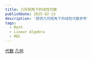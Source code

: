 ```yaml
---
title: 几何视角下的线性代数
publishDate: 2025-02-13
description: '提供几何视角下的线性代数参考'
tags:
  - Math
  - Linear Algebra
  - MOC
---
```

[代数](/blog/math/linear-algebra/the-geometric-interpretation-of-linear-algebra/algebra)
[几何](/blog/math/linear-algebra/the-geometric-interpretation-of-linear-algebra/geometry)
